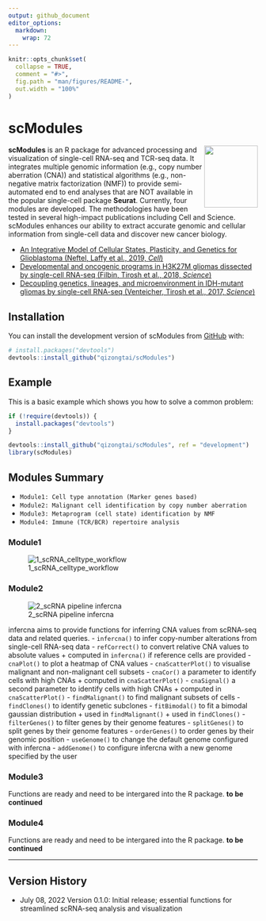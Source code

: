 ```yaml
---
output: github_document
editor_options: 
  markdown: 
    wrap: 72
---
```


<!-- README.md is generated from README.Rmd. Please edit that file -->

```r
knitr::opts_chunk$set(
  collapse = TRUE,
  comment = "#>",
  fig.path = "man/figures/README-",
  out.width = "100%"
)
```

# scModules

<img align="right" width="108" height="125" src="man/figures/scModules1.png">

<!-- badges: start -->
<!-- badges: end -->

**scModules** is an R package for advanced processing and visualization
of single-cell RNA-seq and TCR-seq data. It integrates multiple genomic
information (e.g., copy number aberration (CNA)) and statistical
algorithms (e.g., non-negative matrix factorization (NMF)) to provide
semi-automated end to end analyses that are NOT available in the popular
single-cell package **Seurat**. Currently, four modules are developed.
The methodologies have been tested in several high-impact publications
including Cell and Science. scModules enhances our ability to extract
accurate genomic and cellular information from single-cell data and
discover new cancer biology.

-   [An Integrative Model of Cellular States, Plasticity, and Genetics
    for Glioblastoma (Neftel, Laffy et al., 2019,
    *Cell*)](https://doi.org/10.1016/j.cell.2019.06.024)
-   [Developmental and oncogenic programs in H3K27M gliomas dissected by
    single-cell RNA-seq (Filbin, Tirosh et al., 2018,
    *Science*)](https://doi.org/10.1126/science.aao4750)
-   [Decoupling genetics, lineages, and microenvironment in IDH-mutant
    gliomas by single-cell RNA-seq (Venteicher, Tirosh et al., 2017,
    *Science*)](https://doi.org/10.1126/science.aai8478)

## Installation

You can install the development version of scModules from
[GitHub](https://github.com/) with:

``` r
# install.packages("devtools")
devtools::install_github("qizongtai/scModules")
```

## Example

This is a basic example which shows you how to solve a common problem:

```r
if (!require(devtools)) {
  install.packages("devtools")
}

devtools::install_github("qizongtai/scModules", ref = "development")
library(scModules)
```

## Modules Summary
- `Module1: Cell type annotation (Marker genes based)`
- `Module2: Malignant cell identification by copy number aberration`
- `Module3: Metaprogram (cell state) identification by NMF`
- `Module4: Immune (TCR/BCR) repertoire analysis`

### Module1
![1_scRNA_celltype_workflow](https://user-images.githubusercontent.com/33009124/177924123-b77d89d4-fc91-4673-8ca3-1823942e7d36.PNG)

### Module2
![2_scRNA pipeline infercna](https://user-images.githubusercontent.com/33009124/177924157-cda90bf3-4953-4c3f-9ab5-7ba03c6222c9.PNG)

infercna aims to provide functions for inferring CNA values from scRNA-seq data and related queries.
  - `infercna()` to infer copy-number alterations from single-cell RNA-seq data
  - `refCorrect()` to convert relative CNA values to absolute values + computed in `infercna()` if reference cells are provided
  - `cnaPlot()` to plot a heatmap of CNA values
  - `cnaScatterPlot()` to visualise malignant and non-malignant cell subsets
  - `cnaCor()` a parameter to identify cells with high CNAs + computed in `cnaScatterPlot()`
  - `cnaSignal()` a second parameter to identify cells with high CNAs + computed in `cnaScatterPlot()`
  - `findMalignant()` to find malignant subsets of cells
  - `findClones()` to identify genetic subclones
  - `fitBimodal()` to fit a bimodal gaussian distribution + used in `findMalignant()` + used in `findClones()`
  - `filterGenes()` to filter genes by their genome features
  - `splitGenes()` to split genes by their genome features
  - `orderGenes()` to order genes by their genomic position
  - `useGenome()` to change the default genome configured with infercna
  - `addGenome()` to configure infercna with a new genome specified by
    the user
    
### Module3
Functions are ready and need to be intergared into the R package.
**to be continued**

### Module4
Functions are ready and need to be intergared into the R package.
**to be continued**

---

## Version History
* July 08, 2022
  Version 0.1.0: Initial release; essential functions for streamlined scRNA-seq analysis and visualization

